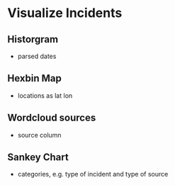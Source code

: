 # Visualize Incidents

## Historgram
* parsed dates


## Hexbin Map
* locations as lat lon


## Wordcloud sources
* source column


## Sankey Chart
* categories, e.g. type of incident and type of source

